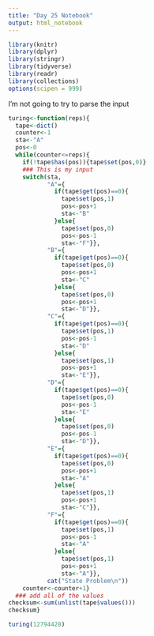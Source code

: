 ```yaml
---
title: "Day 25 Notebook"
output: html_notebook
---
```


```r
library(knitr)
library(dplyr)
library(stringr)
library(tidyverse)
library(readr)
library(collections)
options(scipen = 999)
```

I'm not going to try to parse the input


```r
turing<-function(reps){
  tape<-dict()
  counter<-1
  sta<-"A"
  pos<-0
  while(counter<=reps){
    if(!tape$has(pos)){tape$set(pos,0)}
    ### This is my input
    switch(sta,
           "A"={
             if(tape$get(pos)==0){
               tape$set(pos,1)
               pos<-pos+1
               sta<-"B"
             }else{
               tape$set(pos,0)
               pos<-pos-1
               sta<-"F"}},
           "B"={
             if(tape$get(pos)==0){
               tape$set(pos,0)
               pos<-pos+1
               sta<-"C"
             }else{
               tape$set(pos,0)
               pos<-pos+1
               sta<-"D"}},
           "C"={
             if(tape$get(pos)==0){
               tape$set(pos,1)
               pos<-pos-1
               sta<-"D"
             }else{
               tape$set(pos,1)
               pos<-pos+1
               sta<-"E"}},
           "D"={
             if(tape$get(pos)==0){
               tape$set(pos,0)
               pos<-pos-1
               sta<-"E"
             }else{
               tape$set(pos,0)
               pos<-pos-1
               sta<-"D"}},
           "E"={
             if(tape$get(pos)==0){
               tape$set(pos,0)
               pos<-pos+1
               sta<-"A"
             }else{
               tape$set(pos,1)
               pos<-pos+1
               sta<-"C"}},
           "F"={
             if(tape$get(pos)==0){
               tape$set(pos,1)
               pos<-pos-1
               sta<-"A"
             }else{
               tape$set(pos,1)
               pos<-pos+1
               sta<-"A"}},
           cat("State Problem\n"))
    counter<-counter+1}
  ### add all of the values
checksum<-sum(unlist(tape$values()))
checksum}
```


```r
turing(12794428)
```

